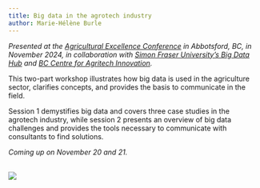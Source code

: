 ```yaml
---
title: Big data in the agrotech industry
author: Marie-Hélène Burle
---
```


*Presented at the [Agricultural Excellence Conference](https://fmc-gac.com/programs-services/agricultural-excellence-conference/) in Abbotsford, BC, in November 2024, in collaboration with [Simon Fraser University's Big Data Hub](https://www.sfu.ca/big-data.html) and [BC Centre for Agritech Innovation](https://www.sfu.ca/agritech-innovation.html).*

:::{.def}

This two-part workshop illustrates how big data is used in the agriculture sector, clarifies concepts, and provides the basis to communicate in the field.

Session 1 demystifies big data and covers three case studies in the agrotech industry, while session 2 presents an overview of big data challenges and provides the tools necessary to communicate with consultants to find solutions.

:::

*Coming up on November 20 and 21.*
<!-- [Slides for session 1](2024_bccai_part1_slides.html){.btn .btn-outline-primary} [(Click and wait: the presentation might take a few instants to load)]{.inlinenote} -->

<!-- [Slides for session 2](2024_bccai_part2_slides.html){.btn .btn-outline-primary} [(Click and wait: the presentation might take a few instants to load)]{.inlinenote} -->

<br>
![](/img/logo_sfu_bigdata_agro.png){fig-alt="frontlogo"}
